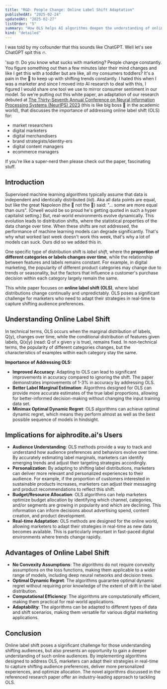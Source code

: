 ```yaml
---
title: "R&D- People Change: Online Label Shift Adaptation"
publishedAt: "2025-02-24"
updatedAt: "2025-02-27"
listOrder: "5"
summary: "How OLS helps AI algorithms deepen the understanding of online audiences and adapt marketing strategies in real-time"
kind: "detailed"
---
```

I was told by my cofounder that this sounds like ChatGPT. Well let's see ChatGPT spit this 🔥.

'sup 🤓. Do you know what sucks with marketing? People change constantly. You figure something out then a few minutes later their mind changes and like I get this with a toddler but are like, all my consumers toddlers? It's a pain in the 🍑 to keep up with shifting trends constantly. I hated this when I was a marketer and since I moved into AI research to deal with this, I figured I would share one tool we use to mirror consumer sentiment in our model. So we're putting out this white paper, an adaptation of our research debuted at [The Thirty-Seventh Annual Conference on Neural Information Processing Systems (NeurIPS) 2023](https://neurips.cc/virtual/2023/poster/71994) (this is like big boss 💩 in the academic world), that discusses the importance of addressing online label shift (OLS) for:

- market researchers
- digital marketers
- digital merchandisers
- brand strategists/identity-ers
- digital content managers
- ecommerce managers

If you're like a super-nerd then please check out the paper, fascinating stuff.

## Introduction

Supervised machine learning algorithms typically assume that data is independent and identically distributed (iid). Aka all data points are equal, but like the great Napoleon (the 🐷 not the 🥖) said: "... some are more equal than ours". (Orwell would be so proud he's getting quoted in such a hyper capitalist setting.) But, real-world environments evolve dynamically. This evolution leads to distribution shifts, where the statistical properties of the data change over time. When these shifts are not addressed, the performance of machine learning models can degrade significantly. That's why what worked last week doesn't work this week, that's why a lot of models can suck. Ours did so we added this in.

One specific type of distribution shift is _label shift_, where the **proportion of different categories or labels changes over time**, while the relationship between features and labels remains constant. For example, in digital marketing, the popularity of different product categories may change due to trends or seasonality, but the factors that influence a customer's purchase decision within each category largely remain the same.

This white paper focuses on **online label shift (OLS)**, where label distributions change continually and unpredictably. OLS poses a significant challenge for marketers who need to adapt their strategies in real-time to capture shifting audience preferences.

## Understanding Online Label Shift

In technical terms, OLS occurs when the marginal distribution of labels, Q(y), changes over time, while the conditional distribution of features given labels, Q(x|y) (read: Q of x given y is true), remains fixed. In non-technical terms, the popularity of different categories changes, but the characteristics of examples within each category stay the same.

**Importance of Addressing OLS:**

*   **Improved Accuracy**: Adapting to OLS can lead to significant improvements in accuracy compared to ignoring the shift. The paper demonstrates improvements of 1-3% in accuracy by addressing OLS.
*   **Better Label Marginal Estimation**: Algorithms designed for OLS can provide more accurate estimates of the true label proportions, allowing for better-informed decision-making without changing the input training data set.
*   **Minimax Optimal Dynamic Regret**: OLS algorithms can achieve optimal dynamic regret, which means they perform almost as well as the best possible sequence of models in hindsight.

## Implications for aiphrodite.ai's Users

*   **Audience Understanding**: OLS methods provide a way to track and understand how audience preferences and behaviors evolve over time. By accurately estimating label marginals, marketers can identify emerging trends and adjust their targeting strategies accordingly.
*   **Personalization**: By adapting to shifting label distributions, marketers can deliver more relevant and personalized experiences to their audience. For example, if the proportion of customers interested in sustainable products increases, marketers can adjust their messaging and product recommendations to reflect this shift.
*   **Budget/Resource Allocation**: OLS algorithms can help marketers optimize budget allocation by identifying which channel, categories, and/or segments are growing in popularity and which are declining. This information can inform decisions about advertising spend, content creation, and product development.
*   **Real-time Adaptation**: OLS methods are designed for the online world, allowing marketers to adapt their strategies in real-time as new data becomes available. This is particularly important in fast-paced digital environments where trends change rapidly.

## Advantages of Online Label Shift

*   **No Convexity Assumptions**: The algorithms do not require convexity assumptions on the loss functions, making them applicable to a wider range of models, including deep neural networks and decision trees.
*   **Optimal Dynamic Regret**: The algorithms guarantee optimal dynamic regret without requiring prior knowledge of the extent of drift in the label distribution.
*   **Computational Efficiency**: The algorithms are computationally efficient, making them practical for real-world applications.
*   **Adaptability**: The algorithms can be adapted to different types of data and shift scenarios, making them versatile for various digital marketing applications.

## Conclusion

Online label shift poses a significant challenge for those understanding shifting audiences, but also presents an opportunity to gain a deeper understanding of such online audiences. By implementing algorithms designed to address OLS, marketers can adapt their strategies in real-time to capture shifting audience preferences, deliver more personalized experiences, and optimize allocation. The novel algorithms discussed in the referenced research paper offer an industry-leading approach to tackling OLS.
